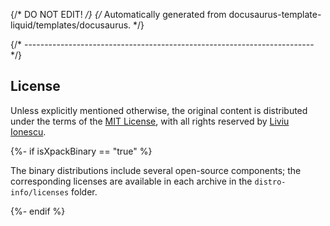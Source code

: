 {/* DO NOT EDIT! */}
{/* Automatically generated from docusaurus-template-liquid/templates/docusaurus. */}

{/* ------------------------------------------------------------------------ */}

## License

Unless explicitly mentioned otherwise, the original content is
distributed under the terms of the
[MIT License](https://opensource.org/license/MIT), with all
rights reserved by [Liviu Ionescu](https://github.com/ilg-ul).

{%- if isXpackBinary == "true" %}

The binary distributions include several open-source components; the
corresponding licenses are available in each archive in the
`distro-info/licenses` folder.

{%- endif %}
